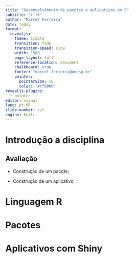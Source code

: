 ```yaml
---
title: "Desenvolvimento de pacotes e aplicativos em R"
subtitle: "ffff"
author: "Marcel Ferreira"
date: today
format:
  revealjs:
    theme: simple
    transition: fade
    transition-speed: slow
    width: 1500
    page-layout: full
    reference-location: document
    chalkboard: true
    footer: "marcel.ferreira@unesp.br"
    pointer:
      pointerSize: 16
      color: '#ff0800'
revealjs-plugins:
  - pointer
editor: visual
lang: pt-BR
slide-number: c/t
engine: knitr
---
```


# Introdução a disciplina


## Avaliação

-   Construção de um pacote;

-   Construção de um aplicativo;


# Linguagem R

# Pacotes

# Aplicativos com Shiny
